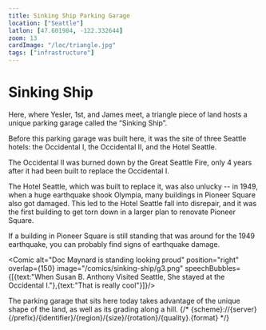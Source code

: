 ```yaml
---
title: Sinking Ship Parking Garage
location: ["Seattle"]
latlon: [47.601984, -122.332644]
zoom: 13
cardImage: "/loc/triangle.jpg"
tags: ["infrastructure"]
---
```



# Sinking Ship

<LOCItem linkOut="https://www.loc.gov/item/75696663/" alt="crowded illustrated map of downtown Seattle" image="/loc/triangle.jpg" caption="Map of Seattle in 1891"/>

Here, where Yesler, 1st, and James meet, a triangle piece of land hosts a unique parking garage called the “Sinking Ship”.

Before this parking garage was built here, it was the site of three Seattle hotels: the Occidental I, the Occidental II, and the Hotel Seattle.

<LOCItem linkOut="https://www.loc.gov/resource/gdcmassbookdig.seattlememories00redf/?sp=21" alt="photograph of a two story, medium building with a crowd outside" image="/loc/occidental.png" caption="Occidental Hotel"/>
<Comic alt="illustration of an old-timey man with glasses" caption="Doc Maynard, believer of the 'Seattle streets should follow the compass' system" position="right" speechBubbles={[{ text: '*This* was the first "fancy" hotel in Seattle.' }]} image="/comics/sinking-ship/g1.png" overlap={150} absoluteHeight={200}/>
<LOCItem linkOut="https://www.loc.gov/resource/gdcmassbookdig.metropolitanseat00unse/?sp=19&r=-0.073,0.224,0.854,0.482,0" alt="photograph of a five story large building shaped like a wedge" image="/loc/seattle/seattle-hotel.png"/>
<Comic alt="illustration of an old-timey man with high cheekbones" caption="Arthur Denny, believer of the 'Seattle streets should follow the coastline' system" overlap={150} speechBubbles={[{ text: 'But it’s cursed! how many hotels stood here before?' }]} image="/comics/sinking-ship/g2.png" absoluteHeight={60}/>
<Comic speechBubbles={[{ text: '...' },{text:"Three..."}]} position="right"/>
<Comic speechBubbles={[{ text: 'And how many got taken out by disasters?' }]} position="left"/>
<Comic speechBubbles={[{ text: '...two...' }]} position="right"/>
<Comic speechBubbles={[{ text: 'And tell me, how many hotels are standing there now?' }]} position="left"/>
<Comic speechBubbles={[{ text: 'none :(' }]} position="right"/>
<LOCItem linkOut="https://www.loc.gov/resource/sn86071999/1949-04-16/ed-1/?sp=1" alt="newspaper - The Northwest Times - with image of Hotel Seattle" image="/loc/hotel-earthquake.png" caption="April 16, 1949"/>

The Occidental II was burned down by the Great Seattle Fire, only 4 years after it had been built to replace the Occidental I.

The Hotel Seattle, which was built to replace it, was also unlucky -- in 1949, when a huge earthquake shook Olympia, many buildings in Pioneer Square also got damaged. This led to the Hotel Seattle fall into disrepair, and it was the first building to get torn down in a larger plan to renovate Pioneer Square.

If a building in Pioneer Square is still standing that was around for the 1949 earthquake, you can probably find signs of earthquake damage.

<LOCItem linkOut="https://www.loc.gov/resource/mss11049.mss11049-001_00683_00886/?sp=159" alt="two page spread of a notebook with cursive" image="/loc/susan-journal.png" caption="Page from Susan B. Anthony's journal"/>
 
 <Comic alt="Doc Maynard is standing looking proud" position="right" overlap={150} image="/comics/sinking-ship/g3.png" speechBubbles={[{text:"When Susan B. Anthony Visited Seattle, She stayed at the Occidental I."},{text:"That is really cool"}]}/>

 The parking garage that sits here today takes advantage of the unique shape of the land, as well as its grading along a hill.
{/* {scheme}://{server}{/prefix}/{identifier}/{region}/{size}/{rotation}/{quality}.{format} */}